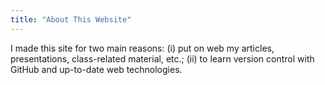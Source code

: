 ```yaml
---
title: "About This Website"
---
```


I made this site for two main reasons: (i) put on web my articles, presentations, class-related material, etc.; (ii) to learn version control with GitHub and up-to-date web technologies.
